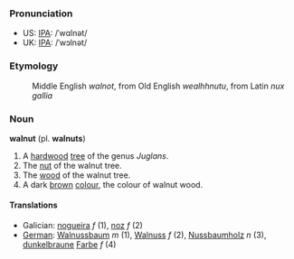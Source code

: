 ===Pronunciation===
*US: [[IPA]]: /ˈwɑlnət/
*UK: [[IPA]]: /ˈwɔlnət/

===Etymology===
:Middle English ''walnot'', from Old English ''wealhhnutu'', from Latin ''nux gallia''

===Noun===
'''walnut''' (pl. '''walnuts''')

# A [[hardwood]] [[tree]] of the genus ''Juglans''.
# The [[nut]] of the walnut tree.
# The [[wood]] of the walnut tree.
# A dark [[brown]] [[colour]], the colour of walnut wood.

====Translations====
*Galician: [[nogueira]] ''f'' (1), [[noz]] ''f'' (2)
*[[German]]: [[Walnussbaum]] ''m'' (1), [[Walnuss]] ''f'' (2), [[Nussbaumholz]] ''n'' (3), [[dunkelbraun]]e [[Farbe]] ''f'' (4)